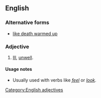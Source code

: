==English==

===Alternative forms===
* [[like death warmed up]]

===Adjective===
{{head|en|adjective|head=[[like]] [[death]] [[warmed]] [[over]]}}

# {{simile}} [[ill|Ill]], [[unwell]].

====Usage notes====
* Usually used with verbs like ''[[feel]]'' or ''[[look]]''.

[[Category:English adjectives]]